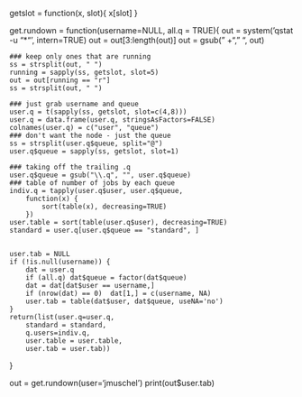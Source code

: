

getslot = function(x, slot){
	x[slot]
}

get.rundown = function(username=NULL, all.q = TRUE){
	out = system('qstat -u "*"', intern=TRUE)
	out = out[3:length(out)]
	out = gsub(" +", " ", out)

	### keep only ones that are running
	ss = strsplit(out, " ")
	running = sapply(ss, getslot, slot=5)
	out = out[running == "r"]
	ss = strsplit(out, " ")

	### just grab username and queue
	user.q = t(sapply(ss, getslot, slot=c(4,8)))
	user.q = data.frame(user.q, stringsAsFactors=FALSE)
	colnames(user.q) = c("user", "queue")
	### don't want the node - just the queue
	ss = strsplit(user.q$queue, split="@")
	user.q$queue = sapply(ss, getslot, slot=1)

	### taking off the trailing .q
	user.q$queue = gsub("\\.q", "", user.q$queue)
	### table of number of jobs by each queue
	indiv.q = tapply(user.q$user, user.q$queue, 
		function(x) {
			sort(table(x), decreasing=TRUE)
		})
	user.table = sort(table(user.q$user), decreasing=TRUE)
	standard = user.q[user.q$queue == "standard", ]


	user.tab = NULL
	if (!is.null(username)) {
		dat = user.q
		if (all.q) dat$queue = factor(dat$queue)
		dat = dat[dat$user == username,]
		if (nrow(dat) == 0)  dat[1,] = c(username, NA)
		user.tab = table(dat$user, dat$queue, useNA='no')
	}
	return(list(user.q=user.q, 
		standard = standard, 
		q.users=indiv.q,
		user.table = user.table,
		user.tab = user.tab))
}

out = get.rundown(user='jmuschel')
print(out$user.tab)